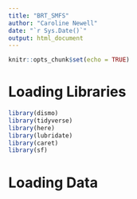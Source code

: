 ```yaml
---
title: "BRT_SMFS"
author: "Caroline Newell"
date: "`r Sys.Date()`"
output: html_document
---
```


```r
knitr::opts_chunk$set(echo = TRUE)
```

# Loading Libraries
```r
library(dismo)
library(tidyverse)
library(here)
library(lubridate)
library(caret)
library(sf)
```

# Loading Data
```r

```